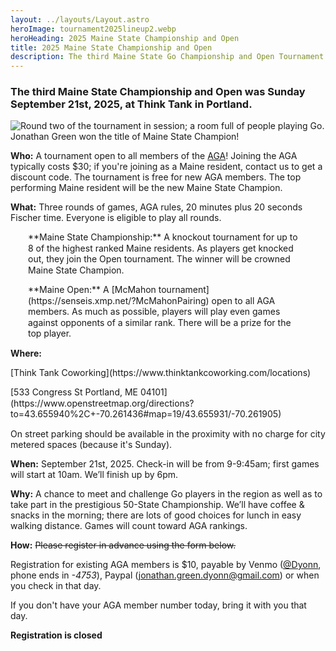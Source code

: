 ```yaml
---
layout: ../layouts/Layout.astro
heroImage: tournament2025lineup2.webp
heroHeading: 2025 Maine State Championship and Open
title: 2025 Maine State Championship and Open
description: The third Maine State Go Championship and Open Tournament is on September 21st, 2025.
---
```


### The third Maine State Championship and Open was Sunday September 21st, 2025, at Think Tank in Portland.


<Image
  src="/tournament2025games.webp"
  alt="Round two of the tournament in session; a room full of people playing Go."
  layout="full-width"
  width={3342}
  height={2469}
/>
Jonathan Green won the title of Maine State Champion!

**Who:**
A tournament open to all members of the [AGA](https://www.usgo.org/)!
Joining the AGA typically costs $30; if you're joining as a Maine resident, contact us to get a discount code.
The tournament is free for new AGA members.
The top performing Maine resident will be the new Maine State Champion.

**What:**
Three rounds of games, AGA rules,
20 minutes plus 20 seconds Fischer time.
Everyone is eligible to play all rounds.

<p style="padding-left: 2em;  padding-right: 3em;  line-height: 125%;">
  **Maine State Championship:** A knockout tournament for up to 8 of the highest
  ranked Maine residents. As players get knocked out, they join the Open
  tournament. The winner will be crowned Maine State Champion.
</p>

<p style="padding-left: 2em;  padding-right: 3em;  line-height: 125%;">
  **Maine Open:** A [McMahon
  tournament](https://senseis.xmp.net/?McMahonPairing) open to all AGA members.
  As much as possible, players will play even games against opponents of a
  similar rank. There will be a prize for the top player.
</p>

**Where:**

<p style="line-height: 125%;">
  [Think Tank Coworking](https://www.thinktankcoworking.com/locations)
</p>
<p style="line-height: 125%;">
  [533 Congress St Portland, ME
  04101](https://www.openstreetmap.org/directions?to=43.655940%2C+-70.261436#map=19/43.655931/-70.261905)
</p>

On street parking should be available in the proximity with no charge for city metered
spaces (because it's Sunday).

**When:**
September 21st, 2025. Check-in will be from 9-9:45am;
first games will start at 10am. We’ll finish up by 6pm.

**Why:**
A chance to meet and challenge Go players in the region as well as to take part in
the prestigious 50-State Championship.
We’ll have coffee & snacks in the morning; there are lots of good choices for lunch in
easy walking distance. Games will count toward AGA rankings.

**How:**
<del>Please register in advance using the form below.</del>

Registration for existing AGA members is $10, payable by
Venmo ([@Dyonn](https://account.venmo.com/u/Dyonn), phone ends in _-4753_),
Paypal ([jonathan.green.dyonn@gmail.com](https://paypal.me/JonathanGreenGo))
or when you check in that day.

If you don't have your AGA member number today, bring it with you that day.

**Registration is closed**
